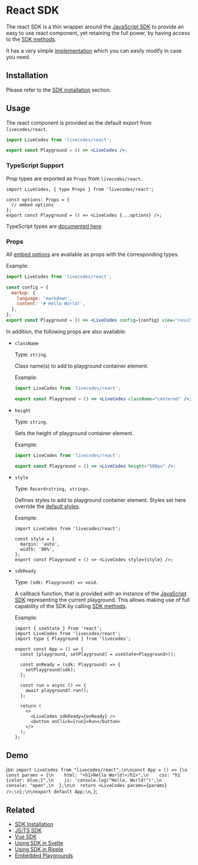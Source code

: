 # React SDK


The react SDK is a thin wrapper around the [JavaScript SDK](js-ts.mdx) to provide an easy to use react component, yet retaining the full power, by having access to the [SDK methods](js-ts.mdx#sdk-methods).

It has a very simple [implementation](https://github.com/live-codes/livecodes/blob/develop/src/sdk/react.tsx) which you can easily modify in case you need.

## Installation

Please refer to the [SDK installation](./index.mdx#installation) section.

## Usage

The react component is provided as the default export from `livecodes/react`.

```jsx title="JSX"
import LiveCodes from 'livecodes/react';

export const Playground = () => <LiveCodes />;
```

### TypeScript Support

Prop types are exported as `Props` from `livecodes/react`.

```tsx title="TSX"
import LiveCodes, { type Props } from 'livecodes/react';

const options: Props = {
  // embed options
};
export const Playground = () => <LiveCodes {...options} />;
```

TypeScript types are [documented here](../api/globals.md).

### Props

All [embed options](js-ts.mdx#embed-options) are available as props with the corresponding types.

Example:

```jsx title="JSX"
import LiveCodes from 'livecodes/react';

const config = {
  markup: {
    language: 'markdown',
    content: '# Hello World!',
  },
};
export const Playground = () => <LiveCodes config={config} view="result" />;
```

In addition, the following props are also available:

- `className`

  Type: `string`.

  Class name(s) to add to playground container element.

  Example:

  ```jsx title="JSX"
  import LiveCodes from 'livecodes/react';

  export const Playground = () => <LiveCodes className="centered" />;
  ```

- `height`

  Type: `string`.

  Sets the height of playground container element.

  Example:

  ```jsx title="JSX"
  import LiveCodes from 'livecodes/react';

  export const Playground = () => <LiveCodes height="500px" />;
  ```

- `style`

  Type: `Record<string, string>`.

  Defines styles to add to playground container element. Styles set here override the [default styles](js-ts.mdx#default-styles).

  Example:

  ```tsx title="JSX"
  import LiveCodes from 'livecodes/react';

  const style = {
    margin: 'auto',
    width: '80%',
  };
  export const Playground = () => <LiveCodes style={style} />;
  ```

- `sdkReady`

  Type: `(sdk: Playground) => void`.

  A callback function, that is provided with an instance of the [JavaScript SDK](js-ts.mdx) representing the current playground. This allows making use of full capability of the SDK by calling [SDK methods](js-ts.mdx#sdk-methods).

  Example:

  ```tsx title="TSX"
  import { useState } from 'react';
  import LiveCodes from 'livecodes/react';
  import type { Playground } from 'livecodes';

  export const App = () => {
    const [playground, setPlayground] = useState<Playground>();

    const onReady = (sdk: Playground) => {
      setPlayground(sdk);
    };

    const run = async () => {
      await playground?.run();
    };

    return (
      <>
        <LiveCodes sdkReady={onReady} />
        <button onClick={run}>Run</button>
      </>
    );
  };
  ```

## Demo

  jsx: `import LiveCodes from "livecodes/react";\n\nconst App = () => {\n  const params = {\n    html: "<h1>Hello World!</h1>",\n    css: "h1 {color: blue;}",\n    js: 'console.log("Hello, World!")',\n    console: "open",\n  };\n\n  return <LiveCodes params={params} />;\n};\n\nexport default App;\n`,
};

<LiveCodes params={reactSDKDemo} height="80vh" />

## Related

- [SDK Installation](./index.mdx#installation)
- [JS/TS SDK](./js-ts.mdx)
- [Vue SDK](./vue.mdx)
- [Using SDK in Svelte](./svelte.mdx)
- [Using SDK in Ripple](./ripple.mdx)
- [Embedded Playgrounds](../features/embeds.mdx)

